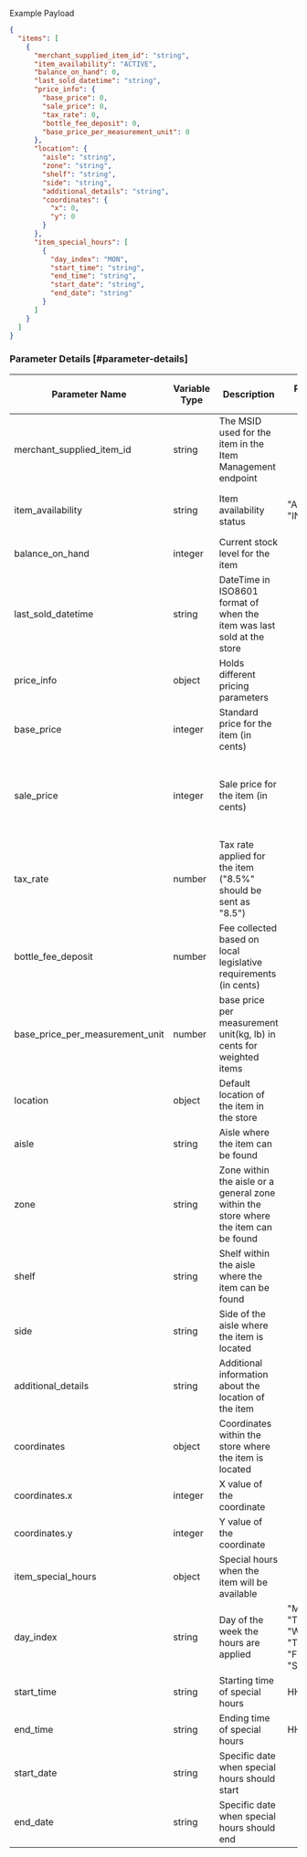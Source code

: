 Example Payload

```json
{  
  "items": [  
    {  
      "merchant_supplied_item_id": "string",  
      "item_availability": "ACTIVE",  
      "balance_on_hand": 0,  
      "last_sold_datetime": "string",  
      "price_info": {  
        "base_price": 0,  
        "sale_price": 0,  
        "tax_rate": 0,  
        "bottle_fee_deposit": 0,  
        "base_price_per_measurement_unit": 0  
      },  
      "location": {  
        "aisle": "string",  
        "zone": "string",  
        "shelf": "string",  
        "side": "string",  
        "additional_details": "string",  
        "coordinates": {  
          "x": 0,  
          "y": 0  
        }  
      },  
      "item_special_hours": [  
        {  
          "day_index": "MON",  
          "start_time": "string",  
          "end_time": "string",  
          "start_date": "string",  
          "end_date": "string"  
        }  
      ]  
    }  
  ]  
}  

```

### Parameter Details [#parameter-details]

| Parameter Name | Variable Type | Description | Possible Values | Required for POST | Required for PATCH | Required for PULL | Validation |
| --- | --- | --- | --- | --- | --- | --- | --- |
| merchant\_supplied\_item\_id | string | The MSID used for the item in the Item Management endpoint |  | Yes | Yes | Yes | Must not be blank or null |
| item\_availability | string | Item availability status | "ACTIVE" "INACTIVE" | Yes | No | Yes | Must be one of the enumerated values |
| balance\_on\_hand | integer | Current stock level for the item |  | Recommended | No | Recommended |  |
| last\_sold\_datetime | string | DateTime in ISO8601 format of when the item was last sold at the store |  | Recommended | No | Recommended |  |
| price\_info | object | Holds different pricing parameters |  | Yes | No | Yes |  |
| base\_price | integer | Standard price for the item (in cents) |  | Yes | No | Yes | Between 1 and 1000000, inclusive |
| sale\_price | integer | Sale price for the item (in cents) |  | Recommended | No | Recommended | 1. Must be < base\_price 2. Between 1 and 1000000, inclusive |
| tax\_rate | number | Tax rate applied for the item ("8.5%" should be sent as "8.5") |  | No | No | No | Between 0 and 25, inclusive |
| bottle\_fee\_deposit | number | Fee collected based on local legislative requirements (in cents) |  | No | No | No | Between 0 and 4000, inclusive |
| base\_price\_per\_measurement\_unit | number | base price per measurement unit(kg, lb) in cents for weighted items |  | No | No | No |  |
| location | object | Default location of the item in the store |  | No | No | No |  |
| aisle | string | Aisle where the item can be found |  | No | No | No |  |
| zone | string | Zone within the aisle or a general zone within the store where the item can be found |  | No | No | No |  |
| shelf | string | Shelf within the aisle where the item can be found |  | No | No | No |  |
| side | string | Side of the aisle where the item is located |  | No | No | No |  |
| additional\_details | string | Additional information about the location of the item |  | No | No | No |  |
| coordinates | object | Coordinates within the store where the item is located |  | No | No | No |  |
| coordinates.x | integer | X value of the coordinate |  | No | No | No |  |
| coordinates.y | integer | Y value of the coordinate |  | No | No | No |  |
| item\_special\_hours | object | Special hours when the item will be available |  | No | No | No |  |
| day\_index | string | Day of the week the hours are applied | "MON" "TUE" "WED" "THU" "FRI" "SAT" "SUN" | No | No | No |  |
| start\_time | string | Starting time of special hours | HH:MM:SS | No | No | No |  |
| end\_time | string | Ending time of special hours | HH:MM:SS | No | No | No |  |
| start\_date | string | Specific date when special hours should start |  | No | No | No |  |
| end\_date | string | Specific date when special hours should end |  | No | No | No |  |

